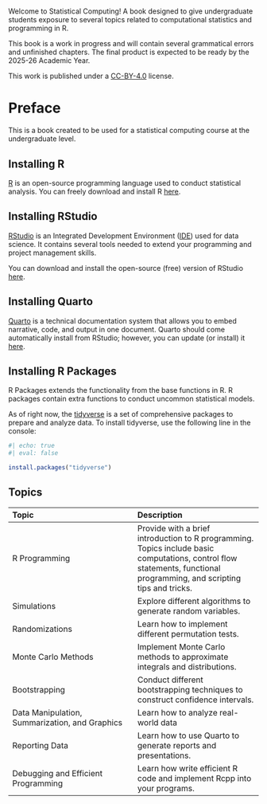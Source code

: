 
# {.unnumbered}

Welcome to Statistical Computing! A book designed to give undergraduate students exposure to several topics related to computational statistics and programming in R.

::: callout-note
This book is a work in progress and will contain several grammatical errors and unfinished chapters. The final product is expected to be ready by the 2025-26 Academic Year.
:::

This work is published under a [CC-BY-4.0](https://creativecommons.org/licenses/by/4.0/) license. 


# Preface {.unnumbered}

This is a book created to be used for a statistical computing course at the undergraduate level.

## Installing R

[R](https://www.r-project.org/) is an open-source programming language used to conduct statistical analysis.
You can freely download and install R [here](https://cloud.r-project.org/).

## Installing RStudio

[RStudio](https://posit.co/products/open-source/rstudio/) is an Integrated Development Environment ([IDE](https://en.wikipedia.org/wiki/Integrated_development_environment)) used for data science.
It contains several tools needed to extend your programming and project management skills. 

You can download and install the open-source (free) version of RStudio [here](https://posit.co/downloads/).

## Installing Quarto

[Quarto](https://quarto.org/) is a technical documentation system that allows you to embed narrative, code, and output in one document.
Quarto should come automatically install from RStudio; however, you can update (or install) it [here](https://quarto.org/docs/get-started/).

## Installing R Packages

R Packages extends the functionality from the base functions in R. R packages contain extra functions to conduct uncommon statistical models.

As of right now, the [tidyverse](https://www.tidyverse.org/) is a set of comprehensive packages to prepare and analyze data. To install tidyverse, use the following line in the console:


```r
#| echo: true
#| eval: false

install.packages("tidyverse")

```


## Topics

|Topic | Description |
|:-|:-|
|R Programming | Provide with a brief introduction to R programming. Topics include basic computations, control flow statements, functional programming, and scripting tips and tricks. |
|Simulations | Explore different algorithms to generate random variables. |
|Randomizations | Learn how to implement different permutation tests. |
|Monte Carlo Methods | Implement Monte Carlo methods to approximate integrals and distributions. |
|Bootstrapping | Conduct different bootstrapping techniques to construct confidence intervals. |
| Data Manipulation, Summarization, and Graphics| Learn how to analyze real-world data |
| Reporting Data | Learn how to use Quarto to generate reports and presentations. |
| Debugging and Efficient Programming | Learn how write efficient R code and implement Rcpp into your programs. |
 

